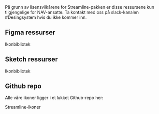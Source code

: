 

<Alertstripe type="info">
På grunn av lisensvilkårene for Streamline-pakken er disse ressursene kun tilgjengelige for NAV-ansatte. Ta kontakt med oss på slack-kanalen #Desingsystem hvis du ikke kommer inn.
</Alertstripe>


## Figma ressurser

<Lenkepanel className="resource-link" href="https://www.figma.com/file/3AjAxeQP4uMFgqSazKXxOh/NAV-Ikonbiblioteket-Streamline" border>
    <FigmaIcon />
    Ikon&shy;bibliotek
</Lenkepanel>

## Sketch ressurser

<Lenkepanel className="resource-link" href="https://sketch.cloud/s/LY133" border>
    <SketchLogo />
    Ikon&shy;bibliotek
</Lenkepanel>

## Github repo

Alle våre ikoner ligger i et lukket Github-repo her:

<Lenkepanel className="resource-link" href="https://github.com/navikt/nav-frontend-ikoner-backend/tree/master/src/main/resources/static/api/icons" border>
    <GithubLogo />
    Streamline-ikoner
</Lenkepanel>
